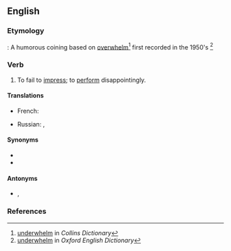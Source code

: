 ==English==

===Etymology===
{{prefix|under|whelm|lang=en}}: A humorous coining based on [[overwhelm]]<ref>[http://www.collinsdictionary.com/dictionary/english/underwhelming underwhelm] in ''Collins Dictionary''</ref> first recorded in the 1950's <ref>[http://www.oed.com/view/Entry/212233?redirectedFrom=underwhelm#eid underwhelm] in ''Oxford English Dictionary''</ref>

===Verb===
{{en-verb}}

# To fail to [[impress]]; to [[perform]] disappointingly.

====Translations====
{{trans-top|fail to impress}}
* French: {{t+|fr|décevoir}}
{{trans-mid}}
* Russian: {{t+|ru|разочарова́ть}}, {{t+|ru|разочаро́вывать}}
{{trans-bottom}}

====Synonyms====
* {{l|en|disappoint}}
* {{l|en|let down}}

====Antonyms====
* {{l|en|overawe}}, {{l|en|overwhelm}}

===References===
<references/>